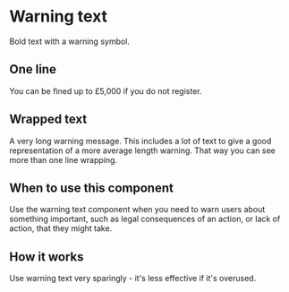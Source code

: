 <!-- Global imports -->

<!-- Local imports -->

<Meta title='Warning text' id='D-WarningText' component={WarningText} />

# Warning text

<p><Tag text="Alpha" /></p>

Bold text with a warning symbol.

## One line

<Canvas>
  <Story name="Default">
    <WarningText>
      You can be fined up to £5,000 if you do not register.
    </WarningText>
  </Story>
</Canvas>

## Wrapped text

<Canvas>
  <Story name="Long">
    <WarningText>
      A very long warning message. This includes a lot of text to give a good representation of a more average length
      warning. That way you can see more than one line wrapping.
    </WarningText>
  </Story>
</Canvas>

## When to use this component

Use the warning text component when you need to warn users about something important, such as legal consequences of an action, or lack of action, that they might take.

## How it works

Use warning text very sparingly - it's less effective if it's overused.
